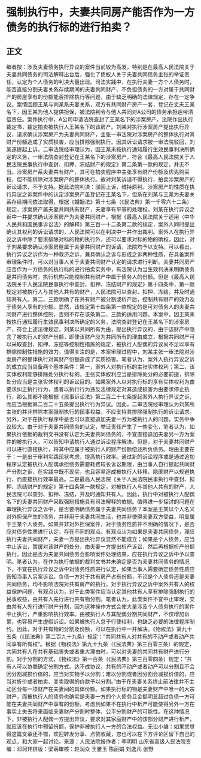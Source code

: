 # 强制执行中，夫妻共同房产能否作为一方债务的执行标的进行拍卖？
## 正文
编者按：涉及夫妻债务执行异议的案件当前较为高发，特别是在最高人民法院关于夫妻共同债务的司法解释出台后，强化了债权人关于夫妻共同债务主张的举证责任，认定为个人债务的判决大量出现。司法实践中，在执行夫妻一方个人债务时，能否直接分割夫妻关系存续期间的夫妻共同财产、不负担债务的一方对属于共同财产的房屋享有的份额能否排除执行等问题，由于缺乏明确的法律规定，存在一定争议。案情回顾王某与刘某系夫妻关系，双方有共同财产房产一套，登记在丈夫王某名下，因王某为他人提供担保，被法院判令与他人共同对A公司的债务承担连带清偿责任。案件执行中，A公司申请法院查封了王某名下的涉案房产。法院作出执行裁定书，裁定拍卖被执行人王某名下的该房产。刘某对执行涉案房产提出执行异议，请求确认涉案房产为夫妻共同财产，主张一审法院对涉案房产的整体执行对其财产份额造成了实质损害，应当排除强制执行。因其诉讼请求被一审法院驳回，刘某遂提起上诉。二审法院经审理认为，因王某未按执行通知履行生效民事判决所确定的义务，一审法院查封登记在王某名下的涉案房产，符合《最高人民法院关于人民法院民事执行中查封、扣押、冻结财产的规定》第二条第一款的规定，并无不当。涉案房产系夫妻共有财产，其可在拍卖程序中主张享有财产份额及优先购买权，但不能排除对涉案房产的整体执行。故对刘某诉请不得执行、拍卖涉案房产的诉讼请求，不予支持。据此法院判决：驳回上诉，维持原判。涉案房产的性质在执行异议之诉案件中的认定涉案房产虽登记在王某名下，但系在刘某与王某为夫妻关系存续期间依法取得，根据《婚姻法》第十七条（《民法典》第一千零六十二条）规定，涉案房产属夫妻共同共有财产，夫妻享有平等的处理权。刘某在执行异议之诉中一并要求确认涉案房产为夫妻共同财产，根据《最高人民法院关于适用〈中华人民共和国民事诉讼法〉的解释》第三百一十二条第二款的规定，案外人同时提出确认其权利的诉讼请求的，人民法院可以在判决中一并作出裁判。案外人在执行异议之诉中除了要求排除对标的物的执行外，还可以要求对标的物的确权，因此，对于刘某要求确认涉案房屋属于夫妻共同财产的诉请，法院均予以支持。可以看出，执行异议之诉作为一种救济之诉，兼具确认之诉与形成之诉两种性质，在具备案件审理条件时，可以对当事人关于夫妻共同财产认定的请求进行判断。夫妻共同房产应否作为一方债务的执行标的进行拍卖实务中，有法院认为当生效判决未明确债务是共同债务时，执行机构只能控制共有财产中属于债务人的份额。但是《最高人民法院关于人民法院民事执行中查封、扣押、冻结财产的规定》第十四条中，第一款规定对被执行人与其他人共有的财产，人民法院可以查封、扣押、冻结，并及时通知共有人。第二、三款明确了在共有财产被分割或析产后，控制共有财产的效力及于债务人享有的份额。显然，该规定第十四条第一款规定的是可对债务人的夫妻共同财产进行整体控制，否则不存在该条第二、三款的适用问题。本案中，因王某未按执行通知履行生效民事判决所确定的义务，法院查封登记在王某名下的涉案房产，符合上述法律规定。刘某以共同所有为由，提出执行异议的，由于该财产中隐含了被执行人的财产份额，即使该财产应为共同所有的理由成立，根据共同财产可以采取查封、扣押、冻结等控制性措施的规定，被执行人配偶的异议尚不足以享有排除控制性措施的效力。值得关注的是，本案审理过程中，刘某主张一审法院对涉案房产的整体执行对其财产份额造成了实质损害。笔者认为，案外人执行异议之诉的成立应当具备两个基本条件：第一，案外人对执行标的主张实体权利；第二，该实体权利能够排除处分执行标的。主张实体权利应当是排除处分的必要前提，排除处分应当是主张实体权利的诉讼目的。如果案外人以对执行标的享有实体权利为由要求纠正执行行为，或者以执行行为违反法律规定对其造成损害为由要求停止执行，那么其都不能根据《民事诉讼法》第二百二十七条提起案外人执行异议之诉，而应当根据第二百二十五条提出执行行为异议。因此，二审法院经审理认为刘某所主张的并非排除本案强制执行的民事权益，不应支持其排除强制执行的诉讼请求。另外，对于在执行程序中是否可以直接追加夫妻一方为被执行人的问题，实务中争议较大。由于对于夫妻共同债务的认定，举证责任产生了一些变化，笔者认为，如果执行依据的裁判文书没有认定为夫妻共同债务的，不宜直接追加夫妻另一方为案件的被执行人，可以告知申请执行人通过诉讼程序解决。但是，对于夫妻共同财产可以进行直接执行，将其中应属于被执行人的财产份额偿还所负债务。理由主要在于：一是出于审判实践现状考虑，提高执行效率。通过新的诉讼程序或是通过追加程序认定被执行人配偶承担债务需要耗费较长诉讼期限，由当事人自行提起共同财产分割之诉，在实践中既不现实，也且容易造成被执行人转移、隐匿财产以规避执行，而直接执行效率最高。二是最高人民法院《关于人民法院民事执行中查封、扣押、冻结财产的规定》第十四条第一款规定，对被执行人与其他人共有的财产，人民法院可以查封、扣押、冻结，并及时通知共有人。因此，执行中对被执行人配偶名下的夫妻共同财产采取强制措施具有司法解释的依据。值得进一步探讨的问题在审理执行异议之诉中，是否要明确债务属于夫妻共同债务？本案是王某以个人名义对外担保产生的债务，并非用于夫妻共同生活，也并非使得夫妻双方受益，明显属于王某个人债务。如果并非对外担保案件，对于债务性质并不明确的情况下，是否应对债务性质进行认定，存在不同的观点。有观点认为如果是夫妻共同债务，理应执行夫妻共同财产，夫妻一方提出执行异议显然不能成立；如果是个人债务，应当中止诉讼，暂缓对该财产的处分，由夫妻一方提出析产诉讼，然后再根据析产份额执行。因此是否为夫妻共同债务会影响案件处理结果，应在执行异议之诉中予以查明。笔者认为，在作为执行依据的裁判文书并未确定是否为夫妻共同债务的情况下，不宜在执行异议之诉中对债务性质进行认定，如果当事人需要确定债务性质应告知当事人另案诉讼。负债一方对于共有房产占有份额，不论是个人债务还是夫妻共同债务，均不影响法院对共有房产的执行。对于执行异议之诉中案外共有人的权益保护问题，有观点认为，对于此类案件应当认定其他共有人享有排除强制执行的民事权益，由共有人先行进行共有物分割。笔者认为，此类案件不宜中止审理，交由共有人先行进行财产分割，因为这种操作方式会使大量涉及个人债务执行的案件中止执行，严重影响执行效率。由被执行人与其配偶分割共同财产，不仅增加诉累，也容易产生虚假诉讼。如果被执行人怠于行使权利，也缺乏必要的法律程序制约。因此，对于共有物的分割及份额，可以在执行中一并解决。《物权法》第九十五条（《民法典》第二百九十九条）规定：“共同共有人对共有的不动产或者动产共同享有所有权”。根据《物权法》第九十九条（《民法典》第三百零三条）的规定，共同共有人在共有基础丧失或者重大理由时，可以对夫妻的共同共有财产进行分割。对于分割的方式，《物权法》第一百条（《民法典》第三百零四条）规定：“共有人可以协商确定分割方式。达不成协议，共有的不动产或者动产可以分割且不会因分割减损价值的，应当对实物予以分割；难以分割或者因分割会减损价值的，应当对折价或者拍卖、变卖取得的价款予以分割。”由于在夫妻关系终止前法律并不主动区分每一项财产在夫妻间的具体份额。如果执行标的物是夫妻财产中唯一的大宗财产，而被执行人的债务也确实是夫妻一方的个人债务且金额明显超过负债一方可能在夫妻共同财产中享有的份额，考虑到如果不在执行中析产可能使得另外一方在事实上失去将来面临夫妻财产分割时整体、公平分割财产的可能性。在这种情况下，非被执行人配偶一方提出异议，要求对其家庭财产中的该部分财产进行析产，就应该在执行中预留份额，保护非被执行人一方的合法权益。无讼小编：如果您觉得这篇文章还不错，欢迎转发分享、点赞收藏，您也可以在下方评论区留下自己的观点，和大家一起讨论。来源：人民法院报作者：李明明 山东省高级人民法院责编：邓珂玮排版：梁萌审核：赵润众 王雅玉 陈丽娟 刘逸凡 张野
